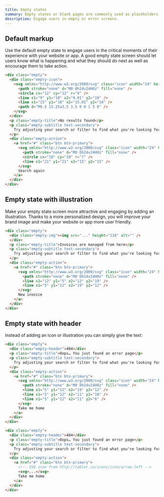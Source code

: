 ```yaml
---
title: Empty states
summary: Empty states or blank pages are commonly used as placeholders for first-use, empty data or error screens. Their aim is to engage users when there is no content to display and that is why their design is extremely important from the point of view of the user experience of your website or app.
description: Engage users in empty or error screens.
---
```


## Default markup

Use the default empty state to engage users in the critical moments of their experience with your website or app. A good empty state screen should let users know what is happening and what they should do next as well as encourage them to take action.

```html example height="300px"
<div class="empty">
  <div class="empty-icon">
    <svg xmlns="http://www.w3.org/2000/svg" class="icon" width="24" height="24" viewBox="0 0 24 24" stroke-width="2" stroke="currentColor" fill="none" stroke-linecap="round" stroke-linejoin="round">
      <path stroke="none" d="M0 0h24v24H0z" fill="none" />
      <circle cx="12" cy="12" r="9" />
      <line x1="9" y1="10" x2="9.01" y2="10" />
      <line x1="15" y1="10" x2="15.01" y2="10" />
      <path d="M9.5 15.25a3.5 3.5 0 0 1 5 0" />
    </svg>
  </div>
  <p class="empty-title">No results found</p>
  <p class="empty-subtitle text-secondary">
    Try adjusting your search or filter to find what you're looking for.
  </p>
  <div class="empty-action">
    <a href="#" class="btn btn-primary">
      <svg xmlns="http://www.w3.org/2000/svg" class="icon" width="24" height="24" viewBox="0 0 24 24" stroke-width="2" stroke="currentColor" fill="none" stroke-linecap="round" stroke-linejoin="round">
        <path stroke="none" d="M0 0h24v24H0z" fill="none" />
        <circle cx="10" cy="10" r="7" />
        <line x1="21" y1="21" x2="15" y2="15" />
      </svg>
      Search again
    </a>
  </div>
</div>
```

## Empty state with illustration

Make your empty state screen more attractive and engaging by adding an illustration. Thanks to a more personalized design, you will improve your brand image and make your website or app more user friendly.

```html example height="300px"
<div class="empty">
  <div class="empty-img"><img src="..." height="128" alt="" />
  </div>
  <p class="empty-title">Invoices are managed from here</p>
  <p class="empty-subtitle text-secondary">
    Try adjusting your search or filter to find what you're looking for.
  </p>
  <div class="empty-action">
    <a href="#" class="btn btn-primary">
      <svg xmlns="http://www.w3.org/2000/svg" class="icon" width="24" height="24" viewBox="0 0 24 24" stroke-width="2" stroke="currentColor" fill="none" stroke-linecap="round" stroke-linejoin="round">
        <path stroke="none" d="M0 0h24v24H0z" fill="none" />
        <line x1="12" y1="5" x2="12" y2="19" />
        <line x1="5" y1="12" x2="19" y2="12" />
      </svg>
      New invoice
    </a>
  </div>
</div>
```

## Empty state with header

Instead of adding an icon or illustration you can simply give the text:

```html example height="300px"
<div class="empty">
  <div class="empty-header">404</div>
  <p class="empty-title">Oops… You just found an error page</p>
  <p class="empty-subtitle text-secondary">
    Try adjusting your search or filter to find what you're looking for.
  </p>
  <div class="empty-action">
    <a href="#" class="btn btn-primary">
      <svg xmlns="http://www.w3.org/2000/svg" class="icon" width="24" height="24" viewBox="0 0 24 24" stroke-width="2" stroke="currentColor" fill="none" stroke-linecap="round" stroke-linejoin="round">
        <path stroke="none" d="M0 0h24v24H0z" fill="none" />
        <line x1="5" y1="12" x2="19" y2="12" />
        <line x1="5" y1="12" x2="11" y2="18" />
        <line x1="5" y1="12" x2="11" y2="6" />
      </svg>
      Take me home
    </a>
  </div>
</div>
```

```html
<div class="empty">
  <div class="empty-header">404</div>
  <p class="empty-title">Oops… You just found an error page</p>
  <p class="empty-subtitle text-secondary">
    Try adjusting your search or filter to find what you're looking for.
  </p>
  <div class="empty-action">
    <a href="#" class="btn btn-primary">
      <!-- SVG icon from http://tabler.io/icons/icon/arrow-left -->
      <svg>...</svg>
      Take me home
    </a>
  </div>
</div>
```
